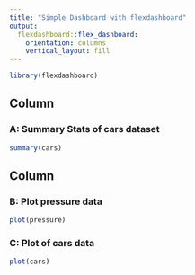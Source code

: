 ```yaml
---
title: "Simple Dashboard with flexdashboard"
output: 
  flexdashboard::flex_dashboard:
    orientation: columns
    vertical_layout: fill
---
```


```r
library(flexdashboard)
```

Column {data-width=650}
-----------------------------------------------------------------------

### A: Summary Stats of cars dataset

```r
summary(cars)
```

Column {data-width=350}
-----------------------------------------------------------------------

### B: Plot pressure data

```r
plot(pressure)
```

### C: Plot of cars data

```r
plot(cars)
```

